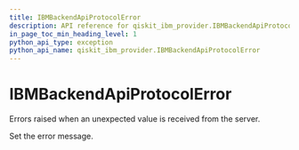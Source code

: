 ```yaml
---
title: IBMBackendApiProtocolError
description: API reference for qiskit_ibm_provider.IBMBackendApiProtocolError
in_page_toc_min_heading_level: 1
python_api_type: exception
python_api_name: qiskit_ibm_provider.IBMBackendApiProtocolError
---
```


# IBMBackendApiProtocolError

<Class id="qiskit_ibm_provider.IBMBackendApiProtocolError" isDedicatedPage={true} github="https://github.com/qiskit/qiskit-ibm-provider/tree/stable/0.7/qiskit_ibm_provider/exceptions.py" signature="IBMBackendApiProtocolError(*message)" modifiers="exception">
  Errors raised when an unexpected value is received from the server.

  Set the error message.
</Class>

